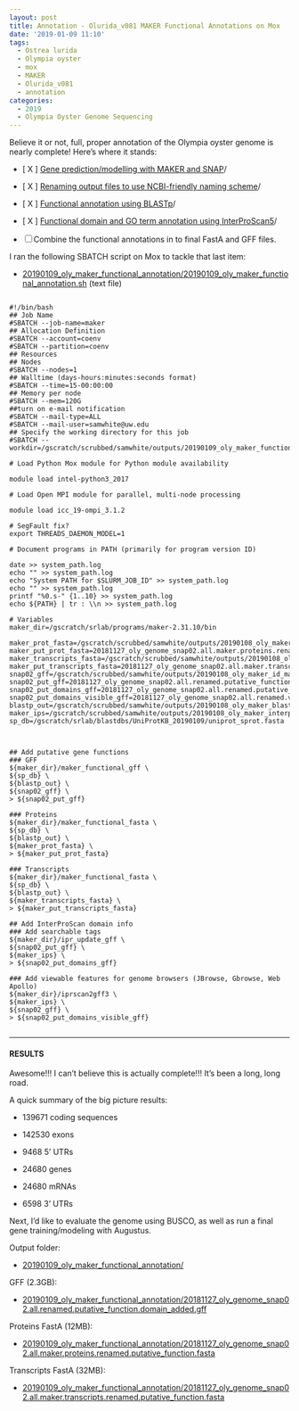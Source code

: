 ```yaml
---
layout: post
title: Annotation - Olurida_v081 MAKER Functional Annotations on Mox
date: '2019-01-09 11:10'
tags:
  - Ostrea lurida
  - Olympia oyster
  - mox
  - MAKER
  - Olurida_v081
  - annotation
categories:
  - 2019
  - Olympia Oyster Genome Sequencing
---
```

Believe it or not, full, proper annotation of the Olympia oyster genome is nearly complete! Here's where it stands:

- [ X ] [Gene prediction/modelling with MAKER and SNAP](https://robertslab.github.io/sams-notebook/posts/2018/2018-11-27-Annotation-Olurida_v081-MAKER-on-Mox/)/

- [ X ] [Renaming output files to use NCBI-friendly naming scheme](https://robertslab.github.io/sams-notebook/posts/2019/2019-01-08-Annotation-Olurida_v081-MAKER-ID-Mapping/)/

- [ X ] [Functional annotation using BLASTp](https://robertslab.github.io/sams-notebook/posts/2019/2019-01-08-Annotation-Olurida_v081-MAKER-Proteins-BLASTp/)/

- [ X ] [Functional domain and GO term annotation using InterProScan5](https://robertslab.github.io/sams-notebook/posts/2019/2019-01-08-Annotation-Olurida_v081-MAKER-Proteins-InterProScan5-on-Mox/)/

- [  ] Combine the functional annotations in to final FastA and GFF files.

I ran the following SBATCH script on Mox to tackle that last item:

- [20190109_oly_maker_functional_annotation/20190109_oly_maker_functional_annotation.sh](https://gannet.fish.washington.edu/Atumefaciens/20190109_oly_maker_functional_annotation/20190109_oly_maker_functional_annotation.sh) (text file)

<pre><code>
#!/bin/bash
## Job Name
#SBATCH --job-name=maker
## Allocation Definition
#SBATCH --account=coenv
#SBATCH --partition=coenv
## Resources
## Nodes
#SBATCH --nodes=1
## Walltime (days-hours:minutes:seconds format)
#SBATCH --time=15-00:00:00
## Memory per node
#SBATCH --mem=120G
##turn on e-mail notification
#SBATCH --mail-type=ALL
#SBATCH --mail-user=samwhite@uw.edu
## Specify the working directory for this job
#SBATCH --workdir=/gscratch/scrubbed/samwhite/outputs/20190109_oly_maker_functional_annotation

# Load Python Mox module for Python module availability

module load intel-python3_2017

# Load Open MPI module for parallel, multi-node processing

module load icc_19-ompi_3.1.2

# SegFault fix?
export THREADS_DAEMON_MODEL=1

# Document programs in PATH (primarily for program version ID)

date >> system_path.log
echo "" >> system_path.log
echo "System PATH for $SLURM_JOB_ID" >> system_path.log
echo "" >> system_path.log
printf "%0.s-" {1..10} >> system_path.log
echo ${PATH} | tr : \\n >> system_path.log

# Variables
maker_dir=/gscratch/srlab/programs/maker-2.31.10/bin

maker_prot_fasta=/gscratch/scrubbed/samwhite/outputs/20190108_oly_maker_id_mapping/20181127_oly_genome_snap02.all.maker.proteins.renamed.fasta
maker_put_prot_fasta=20181127_oly_genome_snap02.all.maker.proteins.renamed.putative_function.fasta
maker_transcripts_fasta=/gscratch/scrubbed/samwhite/outputs/20190108_oly_maker_id_mapping/20181127_oly_genome_snap02.all.maker.transcripts.renamed.fasta
maker_put_transcripts_fasta=20181127_oly_genome_snap02.all.maker.transcripts.renamed.putative_function.fasta
snap02_gff=/gscratch/scrubbed/samwhite/outputs/20190108_oly_maker_id_mapping/20181127_oly_genome_snap02.all.renamed.gff
snap02_put_gff=20181127_oly_genome_snap02.all.renamed.putative_function.gff
snap02_put_domains_gff=20181127_oly_genome_snap02.all.renamed.putative_function.domain_added.gff
snap02_put_domains_visible_gff=20181127_oly_genome_snap02.all.renamed.visible_ips_domains.gff
blastp_out=/gscratch/scrubbed/samwhite/outputs/20190108_oly_maker_blastp/20190108_blastp.outfmt6
maker_ips=/gscratch/scrubbed/samwhite/outputs/20190108_oly_maker_interproscan/20190108_oly_maker_proteins_ips.tsv
sp_db=/gscratch/srlab/blastdbs/UniProtKB_20190109/uniprot_sprot.fasta



## Add putative gene functions
### GFF
${maker_dir}/maker_functional_gff \
${sp_db} \
${blastp_out} \
${snap02_gff} \
> ${snap02_put_gff}

### Proteins
${maker_dir}/maker_functional_fasta \
${sp_db} \
${blastp_out} \
${maker_prot_fasta} \
> ${maker_put_prot_fasta}

### Transcripts
${maker_dir}/maker_functional_fasta \
${sp_db} \
${blastp_out} \
${maker_transcripts_fasta} \
> ${maker_put_transcripts_fasta}

## Add InterProScan domain info
### Add searchable tags
${maker_dir}/ipr_update_gff \
${snap02_put_gff} \
${maker_ips} \
> ${snap02_put_domains_gff}

### Add viewable features for genome browsers (JBrowse, Gbrowse, Web Apollo)
${maker_dir}/iprscan2gff3 \
${maker_ips} \
${snap02_gff} \
> ${snap02_put_domains_visible_gff}

</code></pre>

---

#### RESULTS

Awesome!!! I can't believe this is actually complete!!! It's been a long, long road.

A quick summary of the big picture results:

- 139671 coding sequences

- 142530 exons

- 9468 5' UTRs

- 24680 genes

- 24680 mRNAs

- 6598 3' UTRs

Next, I'd like to evaluate the genome using BUSCO, as well as run a final gene training/modeling with Augustus.

Output folder:

- [20190109_oly_maker_functional_annotation/](https://gannet.fish.washington.edu/Atumefaciens/20190109_oly_maker_functional_annotation/)

GFF (2.3GB):

- [20190109_oly_maker_functional_annotation/20181127_oly_genome_snap02.all.renamed.putative_function.domain_added.gff](https://gannet.fish.washington.edu/Atumefaciens/20190109_oly_maker_functional_annotation/20181127_oly_genome_snap02.all.renamed.putative_function.domain_added.gff)

Proteins FastA (12MB):

- [20190109_oly_maker_functional_annotation/20181127_oly_genome_snap02.all.maker.proteins.renamed.putative_function.fasta](https://gannet.fish.washington.edu/Atumefaciens/20190109_oly_maker_functional_annotation/20181127_oly_genome_snap02.all.maker.proteins.renamed.putative_function.fasta)

Transcripts FastA (32MB):

- [20190109_oly_maker_functional_annotation/20181127_oly_genome_snap02.all.maker.transcripts.renamed.putative_function.fasta](https://gannet.fish.washington.edu/Atumefaciens/20190109_oly_maker_functional_annotation/20181127_oly_genome_snap02.all.maker.transcripts.renamed.putative_function.fasta)
